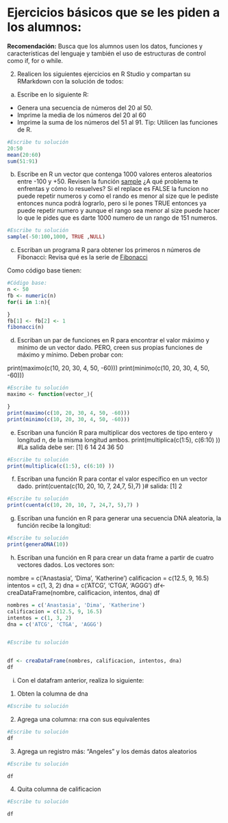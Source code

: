 # Ejercicios básicos que se les piden a los alumnos:

**Recomendación:**
Busca que los alumnos usen los datos, funciones y características del lenguaje y también el uso de estructuras de control como if, for o while.

2. Realicen los siguientes ejercicios en R Studio y compartan su RMarkdown con la solución de todos:

a) Escribe en lo siguiente R:
* Genera una secuencia de números del 20 al 50.
* Imprime la media de los números del 20 al 60
* Imprime la suma de los números del 51 al 91. Tip: Utilicen las funciones de R.

```r
#Escribe tu solución
20:50
mean(20:60)
sum(51:91)
```



b) Escribe en R  un vector que contenga 1000 valores enteros aleatorios entre -100 y +50. Revisen la función [sample](https://www.rdocumentation.org/packages/base/versions/3.6.2/topics/sample)
¿A qué problema te enfrentas y cómo lo resuelves?
Si el replace es FALSE la funcion no puede repetir numeros y como el rando es menor al size que le pediste entonces nunca podrá lograrlo, pero si le pones TRUE entonces ya puede repetir numero y aunque el rango sea menor al size puede hacer lo que le pides que es darte 1000 numero de un rango de 151 numeros.
```r
#Escribe tu solución
sample(-50:100,1000, TRUE ,NULL)
```


c) Escriban un programa R para obtener los primeros n números de Fibonacci: Revisa qué es la serie de [Fibonacci](https://www.youtube.com/watch?v=sY0HYpU2cwk)

Como código base tienen:
```r
#Código base:
n <- 50
fb <- numeric(n)
for(i in 1:n){

}
fb[1] <- fb[2] <- 1
fibonacci(n)
```


d) Escriban un par de funciones en  R para encontrar el valor máximo y mínimo de un vector dado. PERO, creen sus propias funciones de máximo y mínimo. Deben probar con:

print(maximo(c(10, 20, 30, 4, 50, -60)))
print(minimo(c(10, 20, 30, 4, 50, -60)))

```r
#Escribe tu solución
maximo <- function(vector_){

}
print(maximo(c(10, 20, 30, 4, 50, -60)))
print(minimo(c(10, 20, 30, 4, 50, -60)))

```


e) Escriban una función R para multiplicar dos vectores de tipo entero y longitud n, de la misma longitud ambos.
print(multiplica(c(1:5), c(6:10) )) #La salida debe ser: [1]  6 14 24 36 50

```r

#Escribe tu solución
print(multiplica(c(1:5), c(6:10) ))
```

f) Escriban una función R para contar el valor específico en un vector dado.
print(cuenta(c(10, 20, 10, 7, 24,7, 5),7) )# salida: [1] 2
```r

#Escribe tu solución
print(cuenta(c(10, 20, 10, 7, 24,7, 5),7) )
```



g) Escriban una función en R para generar una secuencia DNA aleatoria, la función recibe la longitud:
```r
#Escribe tu solución
print(generaDNA(10))
```


h) Escriban una función en R para crear un data frame a partir de cuatro vectores dados. Los vectores son:

nombre = c('Anastasia', 'Dima', 'Katherine')
calificacion = c(12.5, 9, 16.5)
intentos = c(1, 3, 2)
dna = c('ATCG', 'CTGA', 'AGGG')
df<-creaDataFrame(nombre, calificacion, intentos, dna)
df
```r

nombres = c('Anastasia', 'Dima', 'Katherine')
calificacion = c(12.5, 9, 16.5)
intentos = c(1, 3, 2)
dna = c('ATCG', 'CTGA', 'AGGG')


#Escribe tu solución


df <- creaDataFrame(nombres, calificacion, intentos, dna)
df
```



i) Con el datafram anterior, realiza lo siguiente:
  1. Obten la columna de dna
```r

#Escribe tu solución

```

  2. Agrega una columna: rna con sus equivalentes
```r
#Escribe tu solución
df
```

  3. Agrega un registro más: "Angeles" y los demás datos aleatorios
```r

#Escribe tu solución

df

```

  4. Quita columna de calificacion
```r

#Escribe tu solución

df
```

